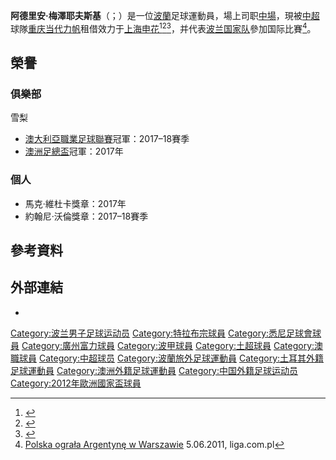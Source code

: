 {{Infobox football biography
| name                = 阿德里安·梅澤耶夫斯基<br>Adrian Mierzejewski
| image               = Adrian Mierzejewski 2011.jpg
| caption             = 2011年的阿德里安·梅澤耶夫斯基
| fullname            = Adrian Mierzejewski
| birth_date          = {{birth date and age|1986|11|04|df=y}}
| birth_place         = [[波兰|波兰]][[奥尔什丁|奥尔什丁]]
| height              = 1.76 m
| position            = [[中场|中场]]
| currentclub         = [[上海申花|上海申花]]
| clubnumber          = 9
| youthyears1         = | youthclubs1 = Tempo 25 Olsztyn
| youthyears2         = | youthclubs2 = Naki Olsztyn
| youthyears3         = | youthclubs3 = Stomil Olsztyn
| years1              = 2002–2003| clubs1 = {{link-en|奥尔什丁1945|OKS 1945 Olsztyn|奥尔什丁}} | caps1 = 3| goals1 = 0
| years2              = 2004–2009| clubs2 = [[維斯拉普羅斯克|維斯拉普羅斯克]] | caps2 = 72| goals2 = 9
| years3              = 2006–2007| clubs3 = → {{link-en|索斯诺维茨煤矿工人足球俱乐部|Zagłębie Sosnowiec|索斯诺维茨}}（外借） | caps3 = 14| goals3 = 1
| years4              = 2009–2011| clubs4 = [[華沙波蘭人足球俱樂部|華沙波蘭人]] | caps4 = 69| goals4 = 11
| years5              = 2011–2014| clubs5 = [[特拉布宗体育|特拉布宗体育]] | caps5 = 84 | goals5 = 9
| years6              = 2014–2016| clubs6 = [[艾納斯足球會|艾納斯]] | caps6 = 43 | goals6 = 18
| years7              = 2016–2017| clubs7 = [[沙迦足球俱乐部|沙迦]] | caps7 = 19 | goals7 = 3
| years8              = 2017–2018| clubs8 = [[悉尼足球俱乐部|FC悉尼]] | caps8 = 25 | goals8 = 13
| years9              = 2018–2019| clubs9 = [[长春亚泰足球俱乐部|长春亚泰]] | caps9 = 19 | goals9 = 3
| years10             = 2019–    | clubs10= [[重庆当代力帆足球俱乐部|重庆当代力帆]] | caps10 = 39 | goals10 = 10
| years11             = 2020    | clubs11 = → [[廣州富力足球會|廣州富力]]（外借） | caps11  = 3 | goals11 = 2
| years12             = 2021–    | clubs12 = → [[上海申花|上海申花]]（外借） | caps12  = 0 | goals12 = 0
| nationalyears1      = | nationalteam1 = [[波蘭21歲以下國家足球隊|波兰U-21]] | nationalcaps1 = 3 | nationalgoals1 = 1
| nationalyears2      = 2010–2013| nationalteam2 = [[波蘭國家足球隊|波兰]] | nationalcaps2 = 41| nationalgoals2 = 3
| medaltemplates      =
| club-update         = 2020年10月27日
| nationalteam-update = 
}}
'''阿德里安·梅澤耶夫斯基'''（{{lang-pl|Adrian Mierzejewski}}；{{bd|1986年|11月6日}}）是一位[[波蘭|波蘭]]足球運動員，場上司职[[中場|中場]]，現被[[中超|中超]]球隊[[重庆当代力帆足球俱乐部|重庆当代力帆]]租借效力于[[上海申花|上海申花]]<ref>{{cite news |title=官方：阿德里安租借加盟申花 博拉尼奥斯租借重庆 |url=http://www.titan24.com/publish/app/data/2021/03/14/363412/os_news.html}}</ref><ref>{{cite news|title=Oficjalnie: Adrian Mierzejewski w Al-Nassr|url=http://www.sportowefakty.pl/pilka-nozna/446447/oficjalnie-adrian-mierzejewski-w-al-nasr-sc|work=SportoweFakty.pl|first=Maciej|last=Kmita|language=pl|date=11 June 2014|accessdate=17 July 2014|archive-date=2014-11-29|archive-url=https://web.archive.org/web/20141129091335/http://www.sportowefakty.pl/pilka-nozna/446447/oficjalnie-adrian-mierzejewski-w-al-nasr-sc|dead-url=no}}</ref><ref>{{cite news|title=Adrian Mierzejewski piłkarzem Al-Nasr Rijad|url=http://sport.interia.pl/pilka-nozna/news-adrian-mierzejewski-pilkarzem-al-nasr-rijad,nId,1441080|work={{link-en|Interia.pl}}|language=pl|date=11 June 2014|accessdate=17 July 2014|archive-date=2016-03-18|archive-url=https://web.archive.org/web/20160318031128/http://sport.interia.pl/pilka-nozna/news-adrian-mierzejewski-pilkarzem-al-nasr-rijad,nId,1441080|dead-url=no}}</ref>，并代表[[波蘭國家足球隊|波兰国家队]]參加国际比賽<ref>[http://www.liga.com.pl/mecze-towarzyskie/Polska_118/Polska-ograła-Argentynę-w-Warszawie_8121/ Polska ograła Argentynę w Warszawie] {{Wayback|url=http://www.liga.com.pl/mecze-towarzyskie/Polska_118/Polska-ogra%C5%82a-Argentyn%C4%99-w-Warszawie_8121/ |date=20210207072731 }} 5.06.2011, liga.com.pl</ref>。

== 榮譽 ==
=== 俱樂部 ===
;{{flagicon|AUS}} 雪梨
* [[澳大利亞職業足球聯賽|澳大利亞職業足球聯賽]]冠軍：2017–18賽季
* [[澳洲足總盃|澳洲足總盃]]冠軍：2017年

=== 個人 ===
* 馬克·維杜卡獎章：2017年
* 約翰尼·沃倫獎章：2017–18賽季

==參考資料==
{{Reflist}}

==外部連結==
*{{Soccerway}}

{{2018年中超分类名单长春}}
{{2019年中超分类名单力帆}}
{{2020年中超分类名单重庆当代}}
{{2020年中超分类名单广州富力}}
{{2021年中超分类名单上海申花}}

{{DEFAULTSORT:Mierzejewski, Adrian}}
[[Category:波兰男子足球运动员|Category:波兰男子足球运动员]]
[[Category:特拉布宗球員|Category:特拉布宗球員]]
[[Category:悉尼足球會球員|Category:悉尼足球會球員]]
[[Category:廣州富力球員|Category:廣州富力球員]]
[[Category:波甲球員|Category:波甲球員]]
[[Category:土超球員|Category:土超球員]]
[[Category:澳職球員|Category:澳職球員]]
[[Category:中超球员|Category:中超球员]]
[[Category:波蘭旅外足球運動員|Category:波蘭旅外足球運動員]]
[[Category:土耳其外籍足球運動員|Category:土耳其外籍足球運動員]]
[[Category:澳洲外籍足球運動員|Category:澳洲外籍足球運動員]]
[[Category:中国外籍足球运动员|Category:中国外籍足球运动员]]
[[Category:2012年歐洲國家盃球員|Category:2012年歐洲國家盃球員]]